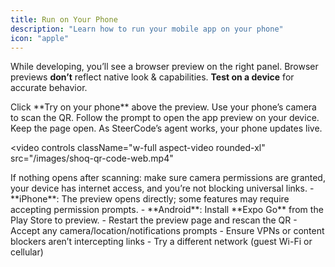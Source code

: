 ```yaml
---
title: Run on Your Phone
description: "Learn how to run your mobile app on your phone"
icon: "apple"
---
```


While developing, you’ll see a browser preview on the right panel. Browser previews **don’t** reflect native look & capabilities. **Test on a device** for accurate behavior.

<Steps>
<Step title="Open the device preview">
Click **Try on your phone** above the preview.
</Step>

<Step title="Scan the QR code">
  Use your phone’s camera to scan the QR. Follow the prompt to open the app
  preview on your device.
</Step>

<Step title="Develop with live updates">
Keep the page open. As SteerCode’s agent works, your phone updates live.
</Step>
</Steps>

<video
  controls
  className="w-full aspect-video rounded-xl"
  src="/images/shoq-qr-code-web.mp4"
></video>

<Tip>
  If nothing opens after scanning: make sure camera permissions are granted,
  your device has internet access, and you’re not blocking universal links.
</Tip>

<Info>
  - **iPhone**: The preview opens directly; some features may require accepting
  permission prompts. - **Android**: Install **Expo Go** from the Play Store to
  preview.
</Info>

<AccordionGroup>
  <Accordion title="Troubleshooting device preview">
    - Restart the preview page and rescan the QR - Accept any
    camera/location/notifications prompts - Ensure VPNs or content blockers
    aren’t intercepting links - Try a different network (guest Wi-Fi or
    cellular)
  </Accordion>
</AccordionGroup>
